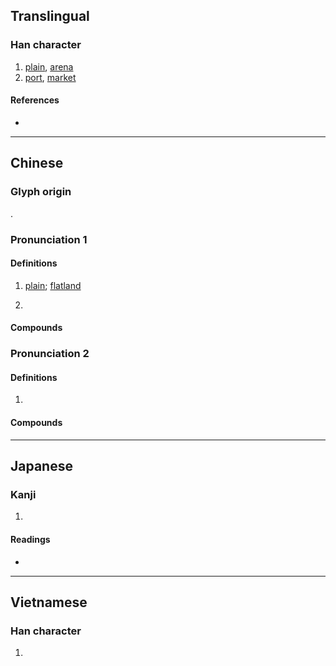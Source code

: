 {{character info/new}}
==Translingual==

===Han character===
{{Han char|rn=32|rad=土|as=07|sn=10|four=43127|canj=GIJB|ids=⿰土甫}}

# [[plain]], [[arena]]
# [[port]], [[market]]

====References====
* {{Han ref|kx=0230.121|dkj=05149|hdz=10443.070|uh=57D4|ud=22484|bh=AE48|bd=44616}}

----

==Chinese==
{{zh-forms}}

===Glyph origin===
{{Han compound|土|甫|ls=psc|c1=s|c2=p|t1=earth}}.

===Pronunciation 1===
{{zh-pron
|m=pǔ,bǔ,1nb=standard,2nb=variant
|c=bou3
|h=pfs=phû
|md=
|mn=po͘
|mn-t=bou1
|w=
|mc=
|oc=
|cat=n
}}

====Definitions====
{{zh-hanzi}}

# {{lb|zh|Hakka|Min Nan}} [[plain]]; [[flatland]]
# {{n-g|Used in placenames.}}

====Compounds====
{{zh-der|海埔新生地|墓仔埔|柬埔寨|平埔|黃埔|埔頂|塚埔|沙埔|草埔|三重埔|北埔|埔心|埔里|大茅埔|平埔族|海埔地|海埔|海埔姜|埔姜|埔粙|埔蘭仔|埔肘仔|埔秧|塚仔埔|平埔番|海沙埔|溪埔|火燒埔|草埔|荒埔|新埔|頂埔|外埔|鹽埔|內埔|埔鹽|中埔|鹽埕埔|青埔|東埔蚋溪|鹽埕埔|鹹埔|國姓埔|公埔|林杞埔|埔姜崙|埔姜頭|豆仔埔|大埔林|大埔心|球埔|大埔:Dàpǔ}}

===Pronunciation 2===
{{zh-pron
|m=bù
|c=bou3
|h=pfs=phû
|md=
|mn=po͘
|mn-t=bou1
|w=
|mc=
|oc=
|cat=n
}}

====Definitions====
{{zh-hanzi}}

# {{n-g|Used in placenames.}}

====Compounds====
{{zh-der|大埔|埔頭}}

----

==Japanese==

===Kanji===
{{ja-kanji|grade=|rs=土07}}

# {{defn|lang=ja|sort=土07}}

====Readings====
* {{ja-readings|on=[[ほ]] (ho)|kun=}}

----

==Vietnamese==

===Han character===
{{vi-hantu|bộ|rs=土07}}

# {{defn|vi}}
